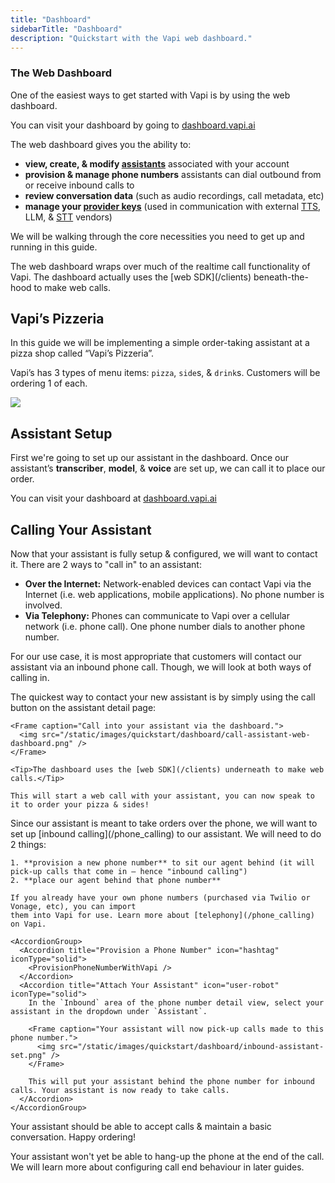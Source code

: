 ```yaml
---
title: "Dashboard"
sidebarTitle: "Dashboard"
description: "Quickstart with the Vapi web dashboard."
---
```



<YouTubeEmbed
  videoUrl="https://www.youtube.com/embed/sFXaTsmMR8s?si=aV-mAdjwkpHchHfT&modestbranding=1&showinfo=0"
  altTitle="Quickstart: VAPI Dashboard"
/>

### The Web Dashboard

One of the easiest ways to get started with Vapi is by using the web dashboard.

<Note>You can visit your dashboard by going to [dashboard.vapi.ai](https://dashboard.vapi.ai)</Note>

The web dashboard gives you the ability to:

- **view, create, & modify [assistants](/assistants)** associated with your account
- **provision & manage phone numbers** assistants can dial outbound from or receive inbound calls to
- **review conversation data** (such as audio recordings, call metadata, etc)
- **manage your [provider keys](/provider-keys)** (used in communication with external [TTS](/glossary#tts), LLM, & [STT](/glossary#stt) vendors)

We will be walking through the core necessities you need to get up and running in this guide.

<Tip>
  The web dashboard wraps over much of the realtime call functionality of Vapi. The dashboard
  actually uses the [web SDK](/clients) beneath-the-hood to make web calls.
</Tip>

## Vapi’s Pizzeria

In this guide we will be implementing a simple order-taking assistant at a pizza shop called “Vapi’s Pizzeria”.

Vapi’s has 3 types of menu items: `pizza`, `side`s, & `drink`s. Customers will be ordering 1 of each.

<Frame caption="Customers will order 3 items: 1 pizza, 1 side, & 1 drink. The assistant will handle the full order taking conversation.">
  <img src="/static/images/quickstart/vapis-pizzeria.png" />
</Frame>

## Assistant Setup

First we're going to set up our assistant in the dashboard. Once our assistant’s **transcriber**, **model**, & **voice** are set up, we can call it to place our order.

<Note>You can visit your dashboard at [dashboard.vapi.ai](https://dashboard.vapi.ai/)</Note>

<AssistantSetupInboundAccordionGroup />

## Calling Your Assistant

Now that your assistant is fully setup & configured, we will want to contact it. There are 2 ways to "call in" to an assistant:

- **Over the Internet:** Network-enabled devices can contact Vapi via the Internet (i.e. web applications, mobile applications). No phone number is involved.
- **Via Telephony:** Phones can communicate to Vapi over a cellular network (i.e. phone call). One phone number dials to another phone number.

For our use case, it is most appropriate that customers will contact our assistant via an inbound
phone call. Though, we will look at both ways of calling in.

<AccordionGroup>
  <Accordion title="Call in the Dashboard" icon="camera-web" iconType="solid">
    The quickest way to contact your new assistant is by simply using the call button on the assistant detail page:

    <Frame caption="Call into your assistant via the dashboard.">
      <img src="/static/images/quickstart/dashboard/call-assistant-web-dashboard.png" />
    </Frame>

    <Tip>The dashboard uses the [web SDK](/clients) underneath to make web calls.</Tip>

    This will start a web call with your assistant, you can now speak to it to order your pizza & sides!

  </Accordion>
  <Accordion title="Call via Phone" icon="phone-arrow-up-right" iconType="solid">
    Since our assistant is meant to take orders over the phone, we will want to set up [inbound calling](/phone_calling) to our assistant. We will need to do 2 things:

    1. **provision a new phone number** to sit our agent behind (it will pick-up calls that come in — hence "inbound calling")
    2. **place our agent behind that phone number**

    If you already have your own phone numbers (purchased via Twilio or Vonage, etc), you can import
    them into Vapi for use. Learn more about [telephony](/phone_calling) on Vapi.

    <AccordionGroup>
      <Accordion title="Provision a Phone Number" icon="hashtag" iconType="solid">
        <ProvisionPhoneNumberWithVapi />
      </Accordion>
      <Accordion title="Attach Your Assistant" icon="user-robot" iconType="solid">
        In the `Inbound` area of the phone number detail view, select your assistant in the dropdown under `Assistant`.

        <Frame caption="Your assistant will now pick-up calls made to this phone number.">
          <img src="/static/images/quickstart/dashboard/inbound-assistant-set.png" />
        </Frame>

        This will put your assistant behind the phone number for inbound calls. Your assistant is now ready to take calls.
      </Accordion>
    </AccordionGroup>

  </Accordion>
</AccordionGroup>

Your assistant should be able to accept calls & maintain a basic conversation. Happy ordering!

<Tip>
  Your assistant won't yet be able to hang-up the phone at the end of the call. We will learn more
  about configuring call end behaviour in later guides.
</Tip>
